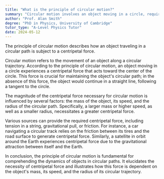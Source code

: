 ```yaml
---
title: "What is the principle of circular motion?"
summary: "Circular motion involves an object moving in a circle, requiring a centripetal force to maintain its path. This force acts towards the center of the circular trajectory."
author: "Prof. Alan Smith"
degree: "PhD in Physics, University of Cambridge"
tutor_type: "A-Level Physics Tutor"
date: 2024-05-12
---
```


The principle of circular motion describes how an object traveling in a circular path is subject to a centripetal force.

Circular motion refers to the movement of an object along a circular trajectory. According to the principle of circular motion, an object moving in a circle experiences a centripetal force that acts toward the center of the circle. This force is crucial for maintaining the object's circular path; in the absence of this force, the object would continue in a straight line, following a tangent to the circle.

The magnitude of the centripetal force necessary for circular motion is influenced by several factors: the mass of the object, its speed, and the radius of the circular path. Specifically, a larger mass or higher speed, as well as a smaller radius, necessitates a greater centripetal force.

Various sources can provide the required centripetal force, including tension in a string, gravitational pull, or friction. For instance, a car navigating a circular track relies on the friction between its tires and the road surface to generate centripetal force. Similarly, a satellite in orbit around the Earth experiences centripetal force due to the gravitational attraction between itself and the Earth.

In conclusion, the principle of circular motion is fundamental for comprehending the dynamics of objects in circular paths. It elucidates the necessity of centripetal force and illustrates how this force is dependent on the object's mass, its speed, and the radius of its circular trajectory.
    